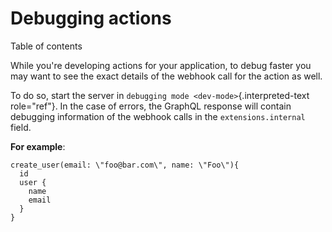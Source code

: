 
Debugging actions
=================

Table of contents

While you\'re developing actions for your application, to debug faster
you may want to see the exact details of the webhook call for the action
as well.

To do so, start the server in
`debugging mode <dev-mode>`{.interpreted-text role="ref"}. In the case
of errors, the GraphQL response will contain debugging information of
the webhook calls in the `extensions.internal` field.

**For example**:

    create_user(email: \"foo@bar.com\", name: \"Foo\"){
      id
      user {
        name
        email
      }
    }
  
